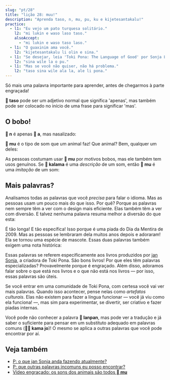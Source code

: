 ```yaml
---
slug: "pt/28"
title: "lição 28: muu!"
description: "Aprenda taso, n, mu, pu, ku e kijetesantakalu!"
practice:
  - l1: "Eu vejo um pato turquesa solitário."
    l2: "mi lukin e waso laso taso."
    alsoAccept:
      - "mi lukin e waso taso laso."
  - l1: "O guaxinim ama você."
    l2: "kijetesantakalu li olin e sina."
  - l1: "Se desejar, leia 'Toki Pona: The Language of Good' por Sonja Lang."
    l2: "sina wile la o pu."
  - l1: "Mas se você não quiser, não há problema."
    l2: "taso sina wile ala la, ale li pona."
---
```



Só mais uma palavra importante para aprender, antes de chegarmos à parte engraçada!

<List>
  <Word sl="taso" m="mas, apenas" />
</List>

**󱥨 taso** pode ser um adjetivo normal que significa 'apenas', mas também pode ser colocado no início de uma frase para significar 'mas'.

<List>
  <Sentence sl="mi awen wan taso." m="Eu continuo sozinho." />
  <Sentence sl="taso mi awen pilin pona." m="Mas mantenho o ânimo." />
</List>

## O bobo!

**󱦆 n** é apenas **󱤀 a**, mas nasalizado:

<List>
  <Word sl="n" m="hmm, hum" />
  <Sentence sl="n... mi sona ala." m="Hum... Eu não sei." />
</List>

**󱤹 mu** é o tipo de som que um animal faz! Que animal? Bem, qualquer um deles:

<List>
  <Word sl="mu" m="muu, miau, au-au, hiiiiin (relincho)..." />
  <Sentence sl="soweli mute! mu mu mu mu mu mu." m="Seis vacas! <a target='_blank' href='https://www.youtube.com/watch?v=xxClPfZDn-E'>Muu muu muu muu muu muu</a>." />
</List>

As pessoas costumam usar **󱤹 mu** por motivos bobos, mas ele também tem usos genuínos. Se **󱤕 kalama** é uma *descrição* de um som, então **󱤹 mu** é uma *imitação* de um som:

<List>
  <Sentence sl="mi kute e kalama suli." m="Ouvi um barulho alto." />
  <Sentence sl="mi kute e mu suli." m="Ouvi um bum alto." />
</List>

## Mais palavras?

Analisamos todas as palavras que você *precisa* para falar o idioma. Mas as pessoas usam um pouco mais do que isso. Por quê? Porque as palavras nem sempre têm a ver com o design mais eficiente. Elas também têm a ver com diversão. E talvez nenhuma palavra resuma melhor a diversão do que esta:

<List>
  <Word sl="kijetesantakalu" m="guaxinim; animal parecido com um guaxinim, como um cacomistlo, um panda vermelho ou um kinkajou" />
</List>

É tão longa! E tão específica! Isso porque é uma piada do Dia da Mentira de 2009. Mas as pessoas se lembraram dela muitos anos depois e adoraram! Ela se tornou uma espécie de mascote.
Essas duas palavras também exigem uma nota histórica:

<List>
  <Word sl="pu" m="(interagir com) <i>Toki Pona: The Language of Good (2014)</i>, por jan Sonja" />
  <Word sl="ku" m="(interagir com) <i>Toki Pona Dictionary (2021)</i>, por jan Sonja" />
</List>

Essas palavras se referem especificamente aos livros produzidos por [jan Sonja](https://tokipona.org), a criadora de Toki Pona. São bons livros! Por que eles têm palavras especializadas? Provavelmente porque é engraçado.
Além disso, adoramos falar sobre o que está nos livros e o que não está nos livros — por isso, essas palavras são úteis.

Se você entrar em uma comunidade de Toki Pona, com certesa você vai ver mais palavras. Quando isso acontecer, pense nelas como *artefatos culturais*. Elas não existem para fazer a língua funcionar — você já viu como ela funciona! —, mas sim para experimentar, se divertir, ser criativo e fazer piadas internas.

<List>
  <Sentence sl="kijetesantakalu tonsi li lanpan ala lanpan e soko?" m="O guaxinim não-binário rouba cogumelos?" />
</List>

Você pode não conhecer a palavra **󱦅 lanpan**, mas pode ver a tradução e já saber o suficiente para pensar em um substituto adequado em palavras comuns (**󱤖󱤓 kama jo**)! O mesmo se aplica a outras palavras que você pode encontrar por aí.

<Practice exercises={frontmatter.practice} />

## Veja também
* [P: o que jan Sonja anda fazendo atualmente?](pt/jan-sonja/)
* [P: que outras palavras incomuns eu posso encontrar?](pt/uncommon-words/)
* [Vídeo engraçado: os sons dos animais são todos **󱤹 mu**](https://www.youtube.com/watch?v=zh-kLJI43xw)
